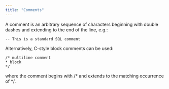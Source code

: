 ```yaml
---
title: "Comments"
---
```


<div id="comments" class="registered_link"></div>


A comment is an arbitrary sequence of characters beginning with double dashes and extending to the end of the line, e.g.:

`-- This is a standard SQL comment`

Alternatively, C-style block comments can be used:

``` text
/* multiline comment
* block
*/
```

where the comment begins with /\* and extends to the matching occurrence of \*/.
